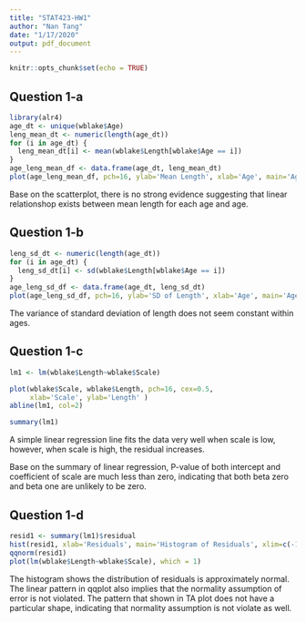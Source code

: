 ```yaml
---
title: "STAT423-HW1"
author: "Nan Tang"
date: "1/17/2020"
output: pdf_document
---
```


```r
knitr::opts_chunk$set(echo = TRUE)
```

## Question 1-a

```r
library(alr4)
age_dt <- unique(wblake$Age)
leng_mean_dt <- numeric(length(age_dt))
for (i in age_dt) {
  leng_mean_dt[i] <- mean(wblake$Length[wblake$Age == i])
}
age_leng_mean_df <- data.frame(age_dt, leng_mean_dt)
plot(age_leng_mean_df, pch=16, ylab='Mean Length', xlab='Age', main='Age vs Mean of Length')
```

Base on the scatterplot, there is no strong evidence suggesting that linear relationshop exists between mean length for each age and age. 

## Question 1-b


```r
leng_sd_dt <- numeric(length(age_dt))
for (i in age_dt) {
  leng_sd_dt[i] <- sd(wblake$Length[wblake$Age == i])
}
age_leng_sd_df <- data.frame(age_dt, leng_sd_dt)
plot(age_leng_sd_df, pch=16, ylab='SD of Length', xlab='Age', main='Age vs SD of Length')
```

The variance of standard deviation of length does not seem constant within ages. 

## Question 1-c

```r
lm1 <- lm(wblake$Length~wblake$Scale)

plot(wblake$Scale, wblake$Length, pch=16, cex=0.5,
     xlab='Scale', ylab='Length' )
abline(lm1, col=2)

summary(lm1)

```

A simple linear regression line fits the data very well when scale is low, however, when scale is high, the residual increases. 

Base on the summary of linear regression, P-value of both intercept and coefficient of scale are much less than zero, indicating that both beta zero and beta one are unlikely to be zero. 


## Question 1-d

``` r
resid1 <- summary(lm1)$residual
hist(resid1, xlab='Residuals', main='Histogram of Residuals', xlim=c(-100, 100))
qqnorm(resid1)
plot(lm(wblake$Length~wblake$Scale), which = 1)
```

The histogram shows the distribution of residuals is approximately normal. 
The linear pattern in qqplot also implies that the normality assumption of error is not violated. 
The pattern that shown in TA plot does not have a particular shape, indicating that normality assumption is not violate as well. 





